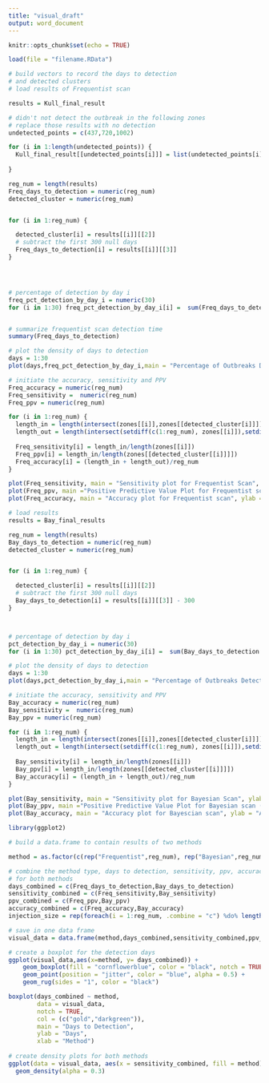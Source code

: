 ```yaml
---
title: "visual_draft"
output: word_document
---
```


```r
knitr::opts_chunk$set(echo = TRUE)
```


```r
load(file = "filename.RData")

# build vectors to record the days to detection 
# and detected clusters
# load results of Frequentist scan

results = Kull_final_result

# didn't not detect the outbreak in the following zones
# replace those results with no detection
undetected_points = c(437,720,1002)

for (i in 1:length(undetected_points)) {
  Kull_final_result[[undetected_points[i]]] = list(undetected_points[i], 1, 30, 1)
  
}

reg_num = length(results)
Freq_days_to_detection = numeric(reg_num)
detected_cluster = numeric(reg_num)


for (i in 1:reg_num) {

  detected_cluster[i] = results[[i]][[2]]
  # subtract the first 300 null days
  Freq_days_to_detection[i] = results[[i]][[3]] 
}




# percentage of detection by day i
freq_pct_detection_by_day_i = numeric(30)
for (i in 1:30) freq_pct_detection_by_day_i[i] =  sum(Freq_days_to_detection <= i)/reg_num


# summarize frequentist scan detection time
summary(Freq_days_to_detection)

# plot the density of days to detection
days = 1:30
plot(days,freq_pct_detection_by_day_i,main = "Percentage of Outbreaks Detected by Frequentist scan", ylab = "Percentage", xlab = "Days")

# initiate the accuracy, sensitivity and PPV
Freq_accuracy = numeric(reg_num)
Freq_sensitivity =  numeric(reg_num)
Freq_ppv = numeric(reg_num)

for (i in 1:reg_num) {
  length_in = length(intersect(zones[[i]],zones[[detected_cluster[i]]]))
  length_out = length(intersect(setdiff(c(1:reg_num), zones[[i]]),setdiff(c(1:reg_num), zones[[detected_cluster[[i]]]])))
                     
  Freq_sensitivity[i] = length_in/length(zones[[i]])
  Freq_ppv[i] = length_in/length(zones[[detected_cluster[[i]]]])
  Freq_accuracy[i] = (length_in + length_out)/reg_num
}

plot(Freq_sensitivity, main = "Sensitivity plot for Frequentist Scan", ylab = "Sensitivity", xlab = "Injected Location")
plot(Freq_ppv, main ="Positive Predictive Value Plot for Frequentist scan (PPV)", xlab = "Injected Location", ylab = "PPV Percentage")
plot(Freq_accuracy, main = "Accuracy plot for Frequentist scan", ylab = "Accuracy Percentage", xlab = "Injected Location")
```


```r
# load results
results = Bay_final_results

reg_num = length(results)
Bay_days_to_detection = numeric(reg_num)
detected_cluster = numeric(reg_num)


for (i in 1:reg_num) {

  detected_cluster[i] = results[[i]][[2]]
  # subtract the first 300 null days
  Bay_days_to_detection[i] = results[[i]][[3]] - 300
}



# percentage of detection by day i
pct_detection_by_day_i = numeric(30)
for (i in 1:30) pct_detection_by_day_i[i] =  sum(Bay_days_to_detection <= i)/reg_num

# plot the density of days to detection
days = 1:30
plot(days,pct_detection_by_day_i,main = "Percentage of Outbreaks Detected by Bayesian scan", ylab = "Percentage", xlab = "Days")

# initiate the accuracy, sensitivity and PPV
Bay_accuracy = numeric(reg_num)
Bay_sensitivity =  numeric(reg_num)
Bay_ppv = numeric(reg_num)

for (i in 1:reg_num) {
  length_in = length(intersect(zones[[i]],zones[[detected_cluster[i]]]))
  length_out = length(intersect(setdiff(c(1:reg_num), zones[[i]]),setdiff(c(1:reg_num), zones[[detected_cluster[[i]]]])))
  
  Bay_sensitivity[i] = length_in/length(zones[[i]])
  Bay_ppv[i] = length_in/length(zones[[detected_cluster[[i]]]])
  Bay_accuracy[i] = (length_in + length_out)/reg_num
}

plot(Bay_sensitivity, main = "Sensitivity plot for Bayesian Scan", ylab = "Sensitivity", xlab = "Injected Location")
plot(Bay_ppv, main ="Positive Predictive Value Plot for Bayesian scan (PPV)", xlab = "Injected Location", ylab = "PPV")
plot(Bay_accuracy, main = "Accuracy plot for Bayescian scan", ylab = "Accuracy Percentage", xlab = "Injected Location")

```


```r
library(ggplot2)

# build a data.frame to contain results of two methods

method = as.factor(c(rep("Frequentist",reg_num), rep("Bayesian",reg_num)))

# combine the method type, days to detection, sensitivity, ppv, accuracy, injection sizes 
# for both methods
days_combined = c(Freq_days_to_detection,Bay_days_to_detection)
sensitivity_combined = c(Freq_sensitivity,Bay_sensitivity)
ppv_combined = c(Freq_ppv,Bay_ppv)
accuracy_combined = c(Freq_accuracy,Bay_accuracy)
injection_size = rep(foreach(i = 1:reg_num, .combine = "c") %do% length(zones[[i]]), 2)

# save in one data frame
visual_data = data.frame(method,days_combined,sensitivity_combined,ppv_combined,accuracy_combined,injection_size)

# create a boxplot for the detection days
ggplot(visual_data,aes(x=method, y= days_combined)) +
    geom_boxplot(fill = "cornflowerblue", color = "black", notch = TRUE) +
    geom_point(position = "jitter", color = "blue", alpha = 0.5) +
    geom_rug(sides = "1", color = "black")

boxplot(days_combined ~ method, 
        data = visual_data, 
        notch = TRUE, 
        col = (c("gold","darkgreen")), 
        main = "Days to Detection", 
        ylab = "Days",
        xlab = "Method")
    
# create density plots for both methods
ggplot(data = visual_data, aes(x = sensitivity_combined, fill = method)) +
  geom_density(alpha = 0.3)

```

